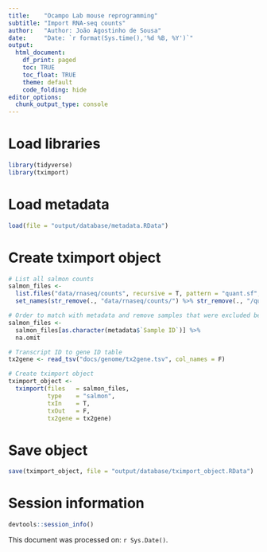 ```yaml
---
title:    "Ocampo Lab mouse reprogramming"
subtitle: "Import RNA-seq counts"
author:   "Author: João Agostinho de Sousa"
date:     "Date: `r format(Sys.time(),'%d %B, %Y')`"
output:
  html_document:
    df_print: paged
    toc: TRUE
    toc_float: TRUE
    theme: default
    code_folding: hide
editor_options:
  chunk_output_type: console
---
```


# Load libraries
```r

library(tidyverse)
library(tximport)

```

# Load metadata
```r

load(file = "output/database/metadata.RData")

```

# Create tximport object
```r

# List all salmon counts
salmon_files <- 
  list.files("data/rnaseq/counts", recursive = T, pattern = "quant.sf", full.names = T) %>% 
  set_names(str_remove(., "data/rnaseq/counts/") %>% str_remove(., "/quant.sf"))

# Order to match with metadata and remove samples that were excluded before alignment
salmon_files <-
  salmon_files[as.character(metadata$`Sample ID`)] %>% 
  na.omit

# Transcript ID to gene ID table
tx2gene <- read_tsv("docs/genome/tx2gene.tsv", col_names = F)

# Create tximport object
tximport_object <- 
  tximport(files   = salmon_files, 
           type    = "salmon", 
           txIn    = T, 
           txOut   = F, 
           tx2gene = tx2gene)

```

# Save object
```r

save(tximport_object, file = "output/database/tximport_object.RData")

```

# Session information
```r

devtools::session_info()

```

This document was processed on: `r Sys.Date()`.
